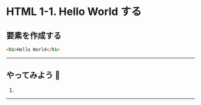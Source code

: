 <!-- language 1-1. title -->

# HTML 1-1. Hello World する

<!-- section title -->

## 要素を作成する

```html
<h1>Hello World</h1>
```

<!-- try issues -->

---

## やってみよう 🦑

1.

---
